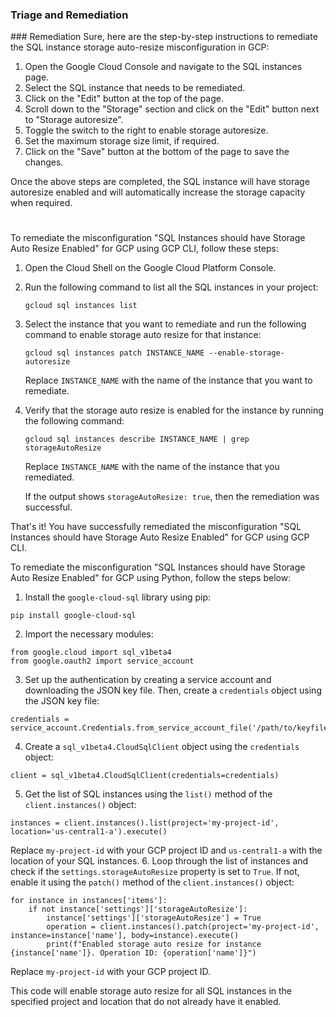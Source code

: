 
### Triage and Remediation
<Tabs>
<Tab title='Remediation'>
### Remediation

<AccordionGroup>
<Accordion title='Using Console' defaultOpen='true'>
Sure, here are the step-by-step instructions to remediate the SQL instance storage auto-resize misconfiguration in GCP:

1. Open the Google Cloud Console and navigate to the SQL instances page.
2. Select the SQL instance that needs to be remediated.
3. Click on the "Edit" button at the top of the page.
4. Scroll down to the "Storage" section and click on the "Edit" button next to "Storage autoresize".
5. Toggle the switch to the right to enable storage autoresize.
6. Set the maximum storage size limit, if required.
7. Click on the "Save" button at the bottom of the page to save the changes.

Once the above steps are completed, the SQL instance will have storage autoresize enabled and will automatically increase the storage capacity when required.

#
</Accordion>

<Accordion title='Using CLI'>
To remediate the misconfiguration "SQL Instances should have Storage Auto Resize Enabled" for GCP using GCP CLI, follow these steps:

1. Open the Cloud Shell on the Google Cloud Platform Console.

2. Run the following command to list all the SQL instances in your project:

   ```
   gcloud sql instances list
   ```

3. Select the instance that you want to remediate and run the following command to enable storage auto resize for that instance:

   ```
   gcloud sql instances patch INSTANCE_NAME --enable-storage-autoresize
   ```

   Replace `INSTANCE_NAME` with the name of the instance that you want to remediate.

4. Verify that the storage auto resize is enabled for the instance by running the following command:

   ```
   gcloud sql instances describe INSTANCE_NAME | grep storageAutoResize
   ```

   Replace `INSTANCE_NAME` with the name of the instance that you remediated.

   If the output shows `storageAutoResize: true`, then the remediation was successful.

That's it! You have successfully remediated the misconfiguration "SQL Instances should have Storage Auto Resize Enabled" for GCP using GCP CLI.
</Accordion>

<Accordion title='Using Python'>
To remediate the misconfiguration "SQL Instances should have Storage Auto Resize Enabled" for GCP using Python, follow the steps below:

1. Install the `google-cloud-sql` library using pip:
```
pip install google-cloud-sql
```
2. Import the necessary modules:
```
from google.cloud import sql_v1beta4
from google.oauth2 import service_account
```
3. Set up the authentication by creating a service account and downloading the JSON key file. Then, create a `credentials` object using the JSON key file:
```
credentials = service_account.Credentials.from_service_account_file('/path/to/keyfile.json')
```
4. Create a `sql_v1beta4.CloudSqlClient` object using the `credentials` object:
```
client = sql_v1beta4.CloudSqlClient(credentials=credentials)
```
5. Get the list of SQL instances using the `list()` method of the `client.instances()` object:
```
instances = client.instances().list(project='my-project-id', location='us-central1-a').execute()
```
Replace `my-project-id` with your GCP project ID and `us-central1-a` with the location of your SQL instances.
6. Loop through the list of instances and check if the `settings.storageAutoResize` property is set to `True`. If not, enable it using the `patch()` method of the `client.instances()` object:
```
for instance in instances['items']:
    if not instance['settings']['storageAutoResize']:
        instance['settings']['storageAutoResize'] = True
        operation = client.instances().patch(project='my-project-id', instance=instance['name'], body=instance).execute()
        print(f"Enabled storage auto resize for instance {instance['name']}. Operation ID: {operation['name']}")
```
Replace `my-project-id` with your GCP project ID.

This code will enable storage auto resize for all SQL instances in the specified project and location that do not already have it enabled.
</Accordion>

</AccordionGroup>
</Tab>
</Tabs>
